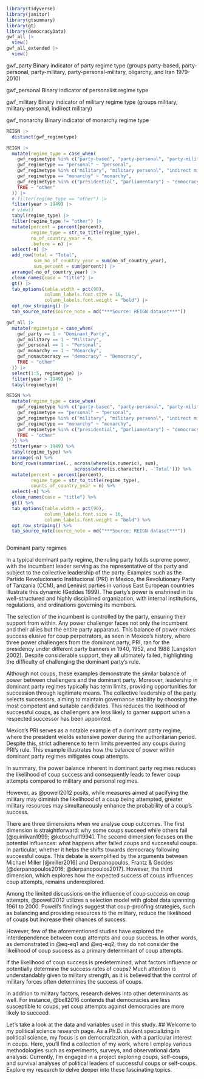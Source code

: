 ```r
library(tidyverse)
library(janitor)
library(gtsummary)
library(gt)
library(democracyData)
gwf_all |> 
  view()
gwf_all_extended |> 
  view()
```

gwf_party Binary indicator of party regime type (groups party-based, party-personal, party-military, party-personal-military, oligarchy, and Iran 1979-2010)

gwf_personal Binary indicator of personalist regime type

gwf_military Binary indicator of military regime type (groups military, military-personal, indirect military)

gwf_monarchy Binary indicator of monarchy regime type

```r
REIGN |> 
  distinct(gwf_regimetype) 
```

```r
REIGN |> 
  mutate(regime_type = case_when(
    gwf_regimetype %in% c("party-based", "party-personal", "party-military", "party-personal-military", "oligarchy") ~ "dominant_party",
    gwf_regimetype == "personal" ~ "personal",
    gwf_regimetype %in% c("military", "military personal", "indirect military") ~ "military",
    gwf_regimetype == "monarchy" ~ "monarchy",
    gwf_regimetype %in% c("presidential", "parliamentary") ~ "democracy",
    TRUE ~ "other"
  )) |> 
  # filter(regime_type == "other") |> 
  filter(year > 1949) |> 
  # view()
  tabyl(regime_type) |> 
  filter(regime_type != "other") |>
  mutate(percent = percent(percent),
         regime_type = str_to_title(regime_type),
         no_of_country_year = n,
         .before = n) |>
  select(-n) |>
  add_row(total = "Total",
          sum_no_of_country_year = sum(no_of_country_year),
          sum_percent = sum(percent)) |> 
  arrange(-no_of_country_year) |>
  clean_names(case = "title") |>
  gt() |> 
  tab_options(table.width = pct(90),
              column_labels.font.size = 16,
              column_labels.font.weight = "bold") |>
  opt_row_striping() |>
  tab_source_note(source_note = md("***Source: REIGN dataset***"))
```

```r
gwf_all |> 
  mutate(regimetype = case_when(
    gwf_party == 1 ~ "Dominant_Party",
    gwf_military == 1 ~ "Military",
    gwf_personal == 1 ~ "Personal",
    gwf_monarchy == 1 ~ "Monarchy",
    gwf_nonautocracy == "democracy" ~ "Democracy",
    TRUE ~ "other"
  )) |>
  select(1:5, regimetype) |>
  filter(year > 1949) |>
  tabyl(regimetype)
```

```r
REIGN %>% 
  mutate(regime_type = case_when(
    gwf_regimetype %in% c("party-based", "party-personal", "party-military", "party-personal-military", "oligarchy") ~ "dominant-party",
    gwf_regimetype == "personal" ~ "personal",
    gwf_regimetype %in% c("military", "military personal", "indirect military") ~ "military",
    gwf_regimetype == "monarchy" ~ "monarchy",
    gwf_regimetype %in% c("presidential", "parliamentary") ~ "democracy",
    TRUE ~ "other"
  )) %>% 
  filter(year > 1949) %>%
  tabyl(regime_type) %>% 
  arrange(-n) %>%
  bind_rows(summarise(., across(where(is.numeric), sum),
                         across(where(is.character), ~'Total'))) %>%
  mutate(percent = percent(percent),
         regime_type = str_to_title(regime_type),
         counts_of_country_year = n) %>%
  select(-n) %>%
  clean_names(case = "title") %>%
  gt() %>% 
  tab_options(table.width = pct(90),
              column_labels.font.size = 16,
              column_labels.font.weight = "bold") %>%
  opt_row_striping() %>%
  tab_source_note(source_note = md("***Source: REIGN dataset***"))

```

```r

```

Dominant party regimes

In a typical dominant party regime, the ruling party holds supreme power, with the incumbent leader serving as the representative of the party and subject to the collective leadership of the party.
Examples such as the Partido Revolucionario Institucional (PRI) in Mexico, the Revolutionary Party of Tanzania (CCM), and Leninist parties in various East European countries illustrate this dynamic (Geddes 1999).
The party's power is enshrined in its well-structured and highly disciplined organization, with internal institutions, regulations, and ordinations governing its members.

The selection of the incumbent is controlled by the party, ensuring their support from within.
Any power challenger faces not only the incumbent and their allies but the entire party apparatus.
This balance of power makes success elusive for coup perpetrators, as seen in Mexico's history, where three power challengers from the dominant party, PRI, ran for the presidency under different party banners in 1940, 1952, and 1988 (Langston 2002).
Despite considerable support, they all ultimately failed, highlighting the difficulty of challenging the dominant party's rule.

Although not coups, these examples demonstrate the similar balance of power between challengers and the dominant party.
Moreover, leadership in dominant party regimes typically has term limits, providing opportunities for succession through legitimate means.
The collective leadership of the party selects successors, aiming to maintain governance stability by choosing the most competent and suitable candidates.
This reduces the likelihood of successful coups, as challengers are less likely to garner support when a respected successor has been appointed.

Mexico's PRI serves as a notable example of a dominant party regime, where the president wields extensive power during the authoritarian period.
Despite this, strict adherence to term limits prevented any coups during PRI's rule.
This example illustrates how the balance of power within dominant party regimes mitigates coup attempts.

In summary, the power balance inherent in dominant party regimes reduces the likelihood of coup success and consequently leads to fewer coup attempts compared to military and personal regimes.

However, as @powell2012 posits, while measures aimed at pacifying the military may diminish the likelihood of a coup being attempted, greater military resources may simultaneously enhance the probability of a coup's success.

There are three dimensions when we analyse coup outcomes.
The first dimension is straightforward: why some coups succeed while others fail [@quinlivan1999; @kebschull1994].
The second dimension focuses on the potential influences: what happens after failed coups and successful coups.
In particular, whether it helps the shifts towards democracy following successful coups.
This debate is exemplified by the arguments between Michael Miller [@miller2016] and Derpanopoulos, Frantz & Geddes [@derpanopoulos2016; @derpanopoulos2017].
However, the third dimension, which explores how the expected success of coups influences coup attempts, remains underexplored.

Among the limited discussions on the influence of coup success on coup attempts, @powell2012 utilizes a selection model with global data spanning 1961 to 2000.
Powell's findings suggest that coup-proofing strategies, such as balancing and providing resources to the military, reduce the likelihood of coups but increase their chances of success.

However, few of the aforementioned studies have explored the interdependence between coup attempts and coup success.
In other words, as demonstrated in @eq-eq1 and @eq-eq2, they do not consider the likelihood of coup success as a primary determinant of coup attempts.

If the likelihood of coup success is predetermined, what factors influence or potentially determine the success rates of coups?
Much attention is understandably given to military strength, as it is believed that the control of military forces often determines the success of coups.

In addition to military factors, research delves into other determinants as well.
For instance, @bell2016 contends that democracies are less susceptible to coups, yet coup attempts against democracies are more likely to succeed.

Let's take a look at the data and variables used in this study.
## Welcome to my political science research page.
As a Ph.D. student specializing in political science, my focus is on democratization, with a particular interest in coups.
Here, you'll find a collection of my work, where I employ various methodologies such as experiments, surveys, and observational data analysis.
Currently, I'm engaged in a project exploring coups, self-coups, and survival analyses of political leaders of successful coups or self-coups.
Explore my research to delve deeper into these fascinating topics.
